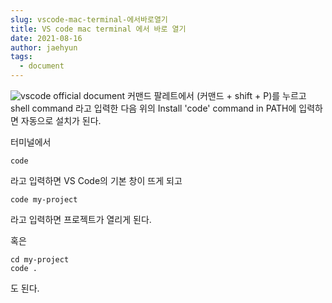 ```yaml
---
slug: vscode-mac-terminal-에서바로열기
title: VS code mac terminal 에서 바로 열기
date: 2021-08-16
author: jaehyun
tags:
  - document
---
```

![vscode official document](https://s3.us-west-2.amazonaws.com/secure.notion-static.com/2f2b7465-3562-4b58-b16b-5ad2bd8e8749/Screen_Shot_2021-06-21_at_8.52.21_PM.png?X-Amz-Algorithm=AWS4-HMAC-SHA256&X-Amz-Credential=AKIAT73L2G45O3KS52Y5%2F20210815%2Fus-west-2%2Fs3%2Faws4_request&X-Amz-Date=20210815T151658Z&X-Amz-Expires=86400&X-Amz-Signature=de4e6386f1271a95826ba2d9c6c905c9e9fff5b73abc493b079db42a76b9dfa6&X-Amz-SignedHeaders=host&response-content-disposition=filename%20%3D%22Screen_Shot_2021-06-21_at_8.52.21_PM.png%22)
커맨드 팔레트에서 (커맨드 + shift + P)를 누르고 shell command 라고 입력한 다음 위의 Install 'code' command in PATH에 입력하면 자동으로 설치가 된다.

터미널에서

```shell
code
```

라고 입력하면 VS Code의 기본 창이 뜨게 되고

```shell
code my-project
```

라고 입력하면 프로젝트가 열리게 된다.


혹은

```shell
cd my-project 
code .
```

도 된다.